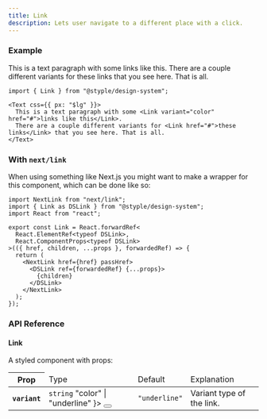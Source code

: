 ```yaml
---
title: Link
description: Lets user navigate to a different place with a click.
---
```


### Example

<Preview>
  <Text css={{ px: "$lg" }}>This is a text paragraph with some <Link variant="color" href="#">links like this</Link>. There are a couple different variants for <Link href="#">these links</Link> that you see here. That is all.</Text>
</Preview>

```tsx outline=true
import { Link } from "@styple/design-system";

<Text css={{ px: "$lg" }}>
  This is a text paragraph with some <Link variant="color" href="#">links like this</Link>.
  There are a couple different variants for <Link href="#">these links</Link> that you see here. That is all.
</Text>
```

### With `next/link`

When using something like Next.js you might want to make a wrapper for this component, which can be done like so:

```tsx 
import NextLink from "next/link";
import { Link as DSLink } from "@styple/design-system";
import React from "react";

export const Link = React.forwardRef<
  React.ElementRef<typeof DSLink>,
  React.ComponentProps<typeof DSLink>
>(({ href, children, ...props }, forwardedRef) => {
  return (
    <NextLink href={href} passHref>
      <DSLink ref={forwardedRef} {...props}>
        {children}
      </DSLink>
    </NextLink>
  );
});
```

### API Reference

#### Link

A styled component with props:

<Table>
  <Thead>
    <Tr>
      <Th>Prop</Th>
      <Td>Type</Td>
      <Td>Default</Td>
      <Td>Explanation</Td>
    </Tr>
  </Thead>
  <Tbody>
    <Tr>
      <Th>
        <Code>variant</Code>
      </Th>
      <Td>
        <Code color="normal">string</Code>
        <Popover content={
          <Code color="normal">"color" | "underline"</Code>
        }>
          <Button highlight size="circle" css={{
            size: "24px",
            p: 0,
            ml: "$xs",
            lineHeight: 0
          }}><Info size={16} style={{ verticalAlign: "middle" }} /></Button>
        </Popover>
      </Td>
      <Td><Code color="normal">"underline"</Code></Td>
      <Td><Text>Variant type of the link.</Text></Td>
    </Tr>
  </Tbody>
</Table>